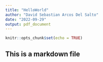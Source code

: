 ---
title: "HelloWorld"
author: "David Sebastian Arcos Del Salto"
date: "2022-09-29"
output: pdf_document
---

```{r setup, include=FALSE}
knitr::opts_chunk$set(echo = TRUE)
```

## This is a markdown file


